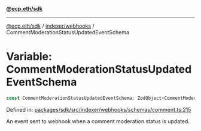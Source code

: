 [**@ecp.eth/sdk**](../../../index.mdx)

***

[@ecp.eth/sdk](/sdk-reference/index.mdx) / [indexer/webhooks](/sdk-reference/indexer/webhooks/index.mdx) / CommentModerationStatusUpdatedEventSchema

# Variable: CommentModerationStatusUpdatedEventSchema

```ts
const CommentModerationStatusUpdatedEventSchema: ZodObject<CommentModerationStatusUpdatedEvent>;
```

Defined in: [packages/sdk/src/indexer/webhooks/schemas/comment.ts:215](https://github.com/ecp-eth/comments-monorepo/blob/main/packages/sdk/src/indexer/webhooks/schemas/comment.ts#L215)

An event sent to webhook when a comment moderation status is updated.
